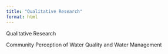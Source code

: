 ```yaml
---
title: "Qualitative Research"
format: html
---
```


Qualitative Research

Community Perception of Water Quality and Water Management

